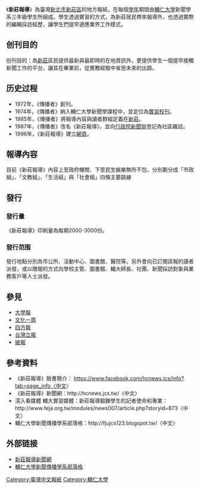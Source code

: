 {{Infobox Newspaper
| name = 新莊報導<br><small>Culture Weekly</small>
| type = 社區雜誌
| format = 網頁
| owners = [[輔仁大學|輔仁大學]]新聞學系
| foundation = 1972年
| language = [[正體中文|正體中文]]
| headquarters = [[中華民國|中華民國]][[新北市|新北市]]
| website = [http://hcnews.jcs.tw/ 新莊報導新聞網]
}}

《'''新莊報導'''》為臺灣[[新北市|新北市]][[新莊區|新莊區]]的地方報紙，在每個[[學年|學年]]期間由[[輔仁大學|輔仁大學]]新聞學系三年級學生所組成。學生透過實習的方式，為新莊居民帶來報導外，也透過實際的編輯採訪經歷，讓學生們提早適應業界工作模式。

==创刊目的==
创刊目的：為[[新莊區|新莊]]區民提供最新與最即時的在地資訊外，更提供學生一個提早接觸新聞工作的平台，讓其在畢業前，從實務經驗中省思未來的出路。

==历史过程==
* 1972年，《傳播者》創刊。
* 1974年，《傳播者》納入輔仁大學新聞學課程中，並定位為[[實習校刊|實習校刊]]。
* 1985年，《傳播者》將報導內容與讀者群組定義在[[新莊區|新莊]]。
* 1987年，《傳播者》改名《新莊報導》，並向[[行政院新聞局|行政院新聞局]]登記為社區雜誌。
* 1996年，《新莊報導》建立[[網頁|網頁]]。

==報導內容==
目前《新莊報導》內容上至政府機關、下至民生娛樂無所不包，分別劃分成「市政組」、「文教組」、「生活組」與「社會組」四條主要路線

==發行==
===發行量===
《新莊報導》印刷量為每期2000-3000份。

===發行范围===
發行地點分別為市公所、活動中心、圖書館、醫院等。另外會向已訂閱該報的讀者派發，或以贈閱的方式向學校主管、圖書館、輔大師長、社團、新聞採訪對象與業務客戶等人士派發。

==參見==
*[[大學報|大學報]]
*[[文化一周|文化一周]]
*[[四方報|四方報]]
*[[台灣立報|台灣立報]]
*[[破報|破報]]

==參考資料==
* 《新莊報導》臉書簡介： https://www.facebook.com/hcnews.jcs/info?tab=page_info〈中文〉
* 《新莊報導》新聞網：http://hcnews.jcs.tw/〈中文〉 {{Wayback|url=http://hcnews.jcs.tw/ |date=20210120104113 }}
*  深入看媒體 輔大實習媒體：新莊報導鍛鍊學生的記者使命和專業：http://www.feja.org.tw/modules/news007/article.php?storyid=873〈中文〉{{Dead link|date=2018年9月 |bot=InternetArchiveBot |fix-attempted=yes }}
*  輔仁大學新聞傳播學系部落格：http://fjujcs123.blogspot.tw/〈中文〉 {{Wayback|url=http://fjujcs123.blogspot.tw/ |date=20180318072149 }}

==外部链接==
* [http://hcnews.jcs.tw/ 新莊報導新聞網] {{Wayback|url=http://hcnews.jcs.tw/ |date=20210120104113 }}
* [http://fjujcs123.blogspot.tw/ 輔仁大學新聞傳播學系部落格] {{Wayback|url=http://fjujcs123.blogspot.tw/ |date=20180318072149 }}



[[Category:臺灣中文報紙|Category:臺灣中文報紙]]
[[Category:輔仁大學|Category:輔仁大學]]